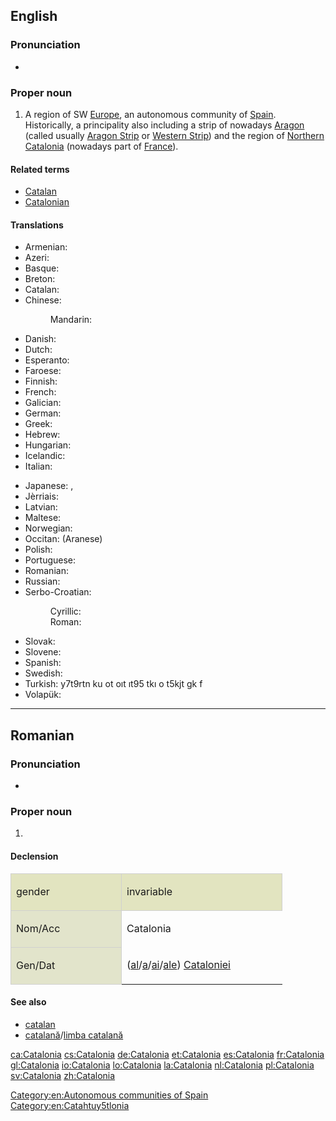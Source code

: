 ==English==
{{wikipedia}}

===Pronunciation===
* {{a|UK}} {{IPA|/ˌkæt.əˈləʊn.i.ə/}}

===Proper noun===
{{en-proper noun}}

# A region of SW [[Europe]], an autonomous community of [[Spain]]. Historically, a principality also including a strip of nowadays [[Aragon]] (called usually [[Aragon Strip]] or [[Western Strip]]) and the region of [[Northern Catalonia]] (nowadays part of [[France]]).

====Related terms====
* [[Catalan]]
* [[Catalonian]]

====Translations====
{{trans-top|autonomous community in Spain}}
* Armenian: {{t|hy|Կատալոնիա|tr=Katalonia}}
* Azeri: {{t|az|Kataloniya}}
* Basque: {{t|eu|Katalunia}}
* Breton: {{t|br|Katalonia}}
* Catalan: {{t+|ca|Catalunya|f}}
* Chinese:
*: Mandarin: {{t|cmn|加泰罗尼亚|tr=Jiātàiluóníyà}}
* Danish: {{t|da|Catalonien}}
* Dutch: {{t+|nl|Catalonië|n}}
* Esperanto: {{t|eo|Katalunio}}
* Faroese: {{t|fo|Katalónia|f|n}}
* Finnish: {{t+|fi|Katalonia}}
* French: {{t+|fr|Catalogne|f}}
* Galician: {{t+|gl|Cataluña|f}}
* German: {{t+|de|Katalonien|n}}
* Greek: {{t+|el|Καταλωνία|f|tr=Katalonía}}
* Hebrew: {{t|he|קטלוניה|tr=qat'alunia}}
* Hungarian: {{t+|hu|Katalónia}}
* Icelandic: {{t|is|Katalónía|f}}
* Italian: {{t|it|Catalogna|f}}
{{trans-mid}}
* Japanese: {{t|ja|カタルーニャ|tr=Katarūnya}}, {{t|ja|カタロニア|tr=Kataronia}}
* Jèrriais: {{t|roa-jer|Catalongne|f}}
* Latvian: {{t|lv|Katalonija|f}}
* Maltese: {{t|mt|Katalonja|f}}
* Norwegian: {{t|no|Catalonia|f}}
* Occitan: {{t+|oc|Catalonha|f}} (Aranese)
* Polish: {{t+|pl|Katalonia|f}}
* Portuguese: {{t+|pt|Catalunha|f}}
* Romanian: {{t|ro|Catalonia|f}}
* Russian: {{t+|ru|Каталония}}
* Serbo-Croatian:
*: Cyrillic: {{t|sh|Каталонија|f}}
*: Roman: {{t|sh|Katalonija|f}}
* Slovak: {{t|sk|Katalánsko|n}}
* Slovene: {{t|sl|Katalónija|f}}
* Spanish: {{t+|es|Cataluña}}
* Swedish: {{t+|sv|Katalonien}}
* Turkish: {{t+|tr|Katalonya}}y7t9rtn ku ot oıt ıt95 tkı o t5kjt gk  f
* Volapük: {{t+|vo|Katalonän}}
{{trans-bottom}}

[[Category:en:Autonomous communities of Spain]]
[[Category:en:Catahtuy5tlonia]]

----

==Romanian==

===Pronunciation===
* {{IPA|[ka.taˈlo.ni.a]|lang=ro}}

===Proper noun===
{{head|ro|proper noun|g=f}}

# {{l/en|Catalonia}}

====Declension====
<center>
{| style="background:#F0F0F0;border:1px solid #d0d0d0;padding:.2em"

|-
| style="width:10em;background:#e2e4c0;border:1px solid #d0d0d0" | gender {{f}}
! style="width:15em;background:#e2e4c0;border:1px solid #d0d0d0" | invariable

|-
! style="height:3em;background:#e2e4cb;border:1px solid #d0d0d0" | Nom/Acc
| Catalonia

|-
! style="height:3em;background:#e2e4cb;border:1px solid #d0d0d0" | Gen/Dat
| ([[al]]/[[a]]/[[ai]]/[[ale]]) [[Cataloniei]]

|}
</center>

====See also====
* [[catalan]]
* [[catalană]]/[[limba catalană]]

[[ca:Catalonia]]
[[cs:Catalonia]]
[[de:Catalonia]]
[[et:Catalonia]]
[[es:Catalonia]]
[[fr:Catalonia]]
[[gl:Catalonia]]
[[io:Catalonia]]
[[lo:Catalonia]]
[[la:Catalonia]]
[[nl:Catalonia]]
[[pl:Catalonia]]
[[sv:Catalonia]]
[[zh:Catalonia]]